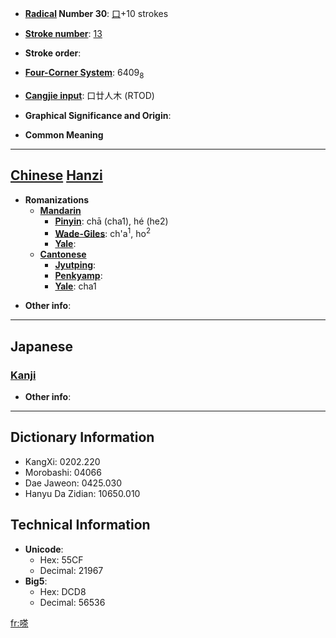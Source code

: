 * '''[[Wiktionary:Chinese radical index| Radical]] Number 30''': [[Wiktionary:Chinese radical index 口|口]]+10 strokes

* '''[[Wiktionary:Chinese total strokes index|Stroke number]]''': [[Wiktionary:Chinese total strokes index 13|13]]

* '''Stroke order''': 

* '''[[Wiktionary:Chinese four corner index|Four-Corner System]]''': 6409<sub>8</sub>

* '''[[Wiktionary:Chinese Cangjie index|Cangjie input]]''': 口廿人木 (RTOD)

* '''Graphical Significance and Origin''': 

* '''Common Meaning'''

----

== [[Chinese]] [[Hanzi]] ==

* '''Romanizations'''
** '''[[Mandarin]]'''
*** '''[[Pinyin]]''': chā (cha1), hé (he2)
*** '''[[Wade-Giles]]''': ch'a<sup>1</sup>, ho<sup>2</sup>
*** '''[[Yale]]''': 
** '''[[Cantonese]]'''
*** '''[[Jyutping]]''':
*** '''[[Penkyamp]]''': 
*** '''[[Yale]]''': cha1

* '''Other info''': 

----

==Japanese==
===[[Kanji]]===
{{kanji|on readings=[[さ]] (sa), [[しゃ]] (sha)|kun readings=}}

* '''Other info''':  

----

== Dictionary Information ==

* KangXi: 0202.220
* Morobashi: 04066
* Dae Jaweon: 0425.030
* Hanyu Da Zidian: 10650.010

== Technical Information ==

* '''Unicode''':
** Hex: 55CF
** Decimal: 21967
* '''Big5''':
** Hex: DCD8
** Decimal: 56536

[[fr:嗏]]